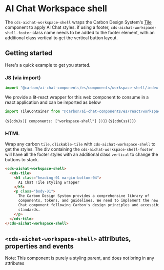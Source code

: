 
<Meta of={TileContainerStories} />

# AI Chat Workspace shell

The `cds-aichat-workspace-shell` wraps the Carbon Design System's [Tile](https://web-components.carbondesignsystem.com/?path=/docs/components-tile--overview) component to apply AI Chat styles.
if using a footer, `cds-aichat-workspace-shell-footer` class name needs to be added to the footer element, with an additional class vertical to get the vertical button layout.

## Getting started

Here's a quick example to get you started.

### JS (via import)

```javascript
import "@carbon/ai-chat-components/es/components/workspace-shell/index.js";
```

We provide a lit-react wrapper for this web component to consume in a react application and can be imported as below

```javascript
import TileContainer from "@carbon/ai-chat-components/es/react/workspace-shell.js";
```

<Markdown>{`${cdnJs({ components: ["workspace-shell"] })}`}</Markdown>
<Markdown>{`${cdnCss()}`}</Markdown>

### HTML

Wrap any carbon `tile`, `clickable-tile` with `cds-aichat-workspace-shell` to get the styles.
The div containing the `cds-aichat-workspace-shell-footer` will have all the footer styles with an additional class `vertical` to change the buttons to stack.

```html
<cds-aichat-workspace-shell>
  <cds-tile>
    <h5 class="heading-01 margin-bottom-04">
      AI Chat Tile styling wrapper
    </h5>
    <p class="body-01">
      The Carbon Design System provides a comprehensive library of
      components, tokens, and guidelines. We need to implement the new AI
      Chat component following Carbon's design principles and accessibility
      standards.
    </p>
  </cds-tile>
</cds-aichat-workspace-shell>
```

## `<cds-aichat-workspace-shell>` attributes, properties and events

Note: This component is purely a styling parent, and does not bring in any attributes